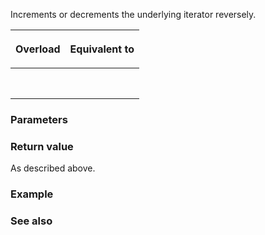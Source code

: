 {{cpp/iterator/reverse_iterator/title|1=operator++,+,+=,--,-,-=}}
{{cpp/iterator/reverse_iterator/navbar}}
{{dcl begin}}
{{dcla|num=1|constexpr=c++17|
reverse_iterator&amp; operator++();
}}
{{dcla|num=2|constexpr=c++17|
reverse_iterator&amp; operator--();
}}
{{dcla|num=3|constexpr=c++17|
reverse_iterator operator++( int );
}}
{{dcla|num=4|constexpr=c++17|
reverse_iterator operator--( int );
}}
{{dcla|num=5|constexpr=c++17|
reverse_iterator operator+( difference_type n ) const;
}}
{{dcla|num=6|constexpr=c++17|
reverse_iterator operator-( difference_type n ) const;
}}
{{dcla|num=7|constexpr=c++17|1=
reverse_iterator&amp; operator+=( difference_type n );
}}
{{dcla|num=8|constexpr=c++17|1=
reverse_iterator&amp; operator-=( difference_type n );
}}
{{dcl end}}

Increments or decrements the underlying iterator reversely.

{|class="wikitable" style="text-align: center;"
!{{nbsp}}Overload{{nbsp}}
!Equivalent to
|-
|{{v|1}}
|{{box|{{c/core|--}}{{rlpst|/#current}}{{c/core|; return *this;}}}}
|-
|{{v|2}}
|{{box|{{c/core|++}}{{rlpst|/#current}}{{c/core|; return *this;}}}}
|-
|{{v|3}}
|{{nbsp}}{{box|{{c/core|1=reverse_iterator tmp = *this; --}}{{rlpst|/#current}}{{c/core|; return tmp;}}}}{{nbsp}}
|-
|{{v|4}}
|{{box|{{c/core|1=reverse_iterator tmp = *this; ++}}{{rlpst|/#current}}{{c/core|; return tmp;}}}}
|-
|{{v|5}}
|{{box|{{c/core|return reverse_iterator(}}{{rlpst|/#current}}{{nbspt}}{{c/core|- n);}}}}
|-
|{{v|6}}
|{{box|{{c/core|return reverse_iterator(}}{{rlpst|/#current}}{{nbspt}}{{c/core|+ n);}}}}
|-
|{{v|7}}
|{{box|{{rlpst|/#current}}{{nbspt}}{{c/core|1=-= n; return *this;}}}}
|-
|{{v|8}}
|{{box|{{rlpst|/#current}}{{nbspt}}{{c/core|1=+= n; return *this;}}}}
|}

===Parameters===
{{par begin}}
{{par|n|position relative to current location}}
{{par end}}

===Return value===
As described above.

===Example===
{{example
|code=
#include &lt;iostream&gt;
#include &lt;iterator&gt;
#include &lt;list&gt;
#include &lt;vector&gt;

int main()
{
    std::vector v{0, 1, 2, 3, 4};
    auto rv = std::reverse_iterator{v.rbegin()};
    std::cout &lt;&lt; *(++rv) &lt;&lt; ' '; // 3
    std::cout &lt;&lt; *(--rv) &lt;&lt; ' '; // 4
    std::cout &lt;&lt; *(rv + 3) &lt;&lt; ' '; // 1
    rv += 3;
    std::cout &lt;&lt; rv[0] &lt;&lt; ' '; // 1
    rv -= 3;
    std::cout &lt;&lt; rv[0] &lt;&lt; '\n'; // 4
    
    std::list l{5, 6, 7, 8};
    auto rl = std::reverse_iterator{l.rbegin()};
    std::cout &lt;&lt; *(++rl) &lt;&lt; ' '; // OK: 3
    std::cout &lt;&lt; *(--rl) &lt;&lt; '\n'; // OK: 4
    // The following statements raise compilation error because the
    // underlying iterator does not model the random access iterator:
//  *(rl + 3) = 13;
//  rl += 3;
//  rl -= 3;
}
|output=
3 4 1 1 4
7 8
}}

===See also===
{{dsc begin}}
{{dsc inc|cpp/iterator/adaptor/dsc operator+|reverse_iterator}}
{{dsc inc|cpp/iterator/adaptor/dsc operator-|reverse_iterator}}
{{dsc end}}

{{langlinks|de|es|fr|it|ja|pt|ru|zh}}